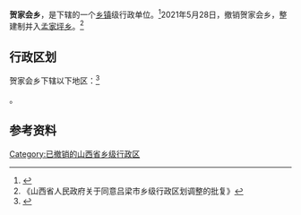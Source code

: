 {{中国乡级行政区|14/11/23/206/000}}

'''贺家会乡'''，是{{PRC admin/fullname|14/11/23/206/000|3}}下辖的一个[[乡镇|乡镇]]级行政单位。<ref>{{PRC admin/ref sgc|{{PRC admin/parent|14/11/23/206/000}}}}</ref>2021年5月28日，撤销贺家会乡，整建制并入[[孟家坪乡|孟家坪乡]]。<ref>《山西省人民政府关于同意吕梁市乡级行政区划调整的批复》</ref>

== 行政区划 ==

贺家会乡下辖以下地区：<ref>{{PRC admin/ref sgc|14/11/23/206/000}}</ref>

{{PRC admin/children|14/11/23/206/000}}。

== 参考资料 ==

{{reflist}}

{{PRC admin/navcat|14/11/23/206/000}}

[[Category:已撤销的山西省乡级行政区|Category:已撤销的山西省乡级行政区]]